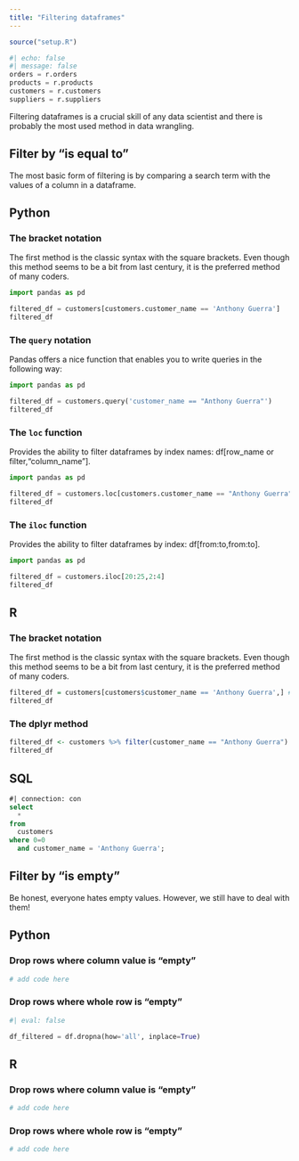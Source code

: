 ```yaml
---
title: "Filtering dataframes"
---
```

```r
source("setup.R")
```

```python
#| echo: false
#| message: false
orders = r.orders
products = r.products
customers = r.customers
suppliers = r.suppliers
```

Filtering dataframes is a crucial skill of any data scientist and there is probably the most used method in data wrangling.

## Filter by "is equal to" 
The most basic form of filtering is by comparing a search term with the values of a column in a dataframe.

::: {.panel-tabset}
## Python

### The bracket notation
The first method is the classic syntax with the square brackets. Even though this method seems to be a bit from last century, it is the preferred method of many coders. 
```python
import pandas as pd

filtered_df = customers[customers.customer_name == 'Anthony Guerra']
filtered_df
```

### The `query` notation
Pandas offers a nice function that enables you to write queries in the following way:
```python
import pandas as pd

filtered_df = customers.query('customer_name == "Anthony Guerra"')
filtered_df
```
### The `loc` function
Provides the ability to filter dataframes by index names: df[row_name or filter,"column_name"].
```python
import pandas as pd

filtered_df = customers.loc[customers.customer_name == "Anthony Guerra",] # comma not necessary
filtered_df
```
### The `iloc` function
Provides the ability to filter dataframes by index: df[from:to,from:to].
```python
import pandas as pd

filtered_df = customers.iloc[20:25,2:4]
filtered_df
```

## R

### The bracket notation
The first method is the classic syntax with the square brackets. Even though this method seems to be a bit from last century, it is the preferred method of many coders. 
```r
filtered_df = customers[customers$customer_name == 'Anthony Guerra',] # comma is necessary!
filtered_df
```

### The dplyr method
```r
filtered_df <- customers %>% filter(customer_name == "Anthony Guerra")
filtered_df
```


## SQL

```sql
#| connection: con
select
  *
from 
  customers
where 0=0
  and customer_name = 'Anthony Guerra';
```
:::

## Filter by "is empty" 
Be honest, everyone hates empty values. However, we still have to deal with them!

::: {.panel-tabset}

## Python

### Drop rows where column value is "empty"
```python
# add code here
```

### Drop rows where whole row is "empty"
```python
#| eval: false

df_filtered = df.dropna(how='all', inplace=True)
```

## R

### Drop rows where column value is "empty"
```r
# add code here
```

### Drop rows where whole row is "empty"
```r
# add code here
```



:::
